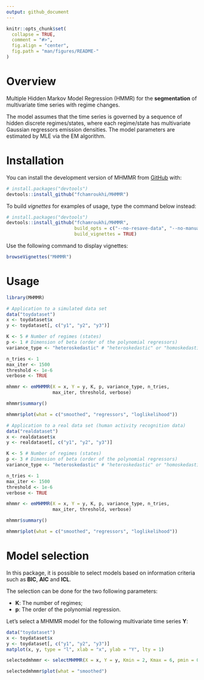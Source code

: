 ```yaml
---
output: github_document
---
```


<!-- README.md is generated from README.Rmd. Please edit that file -->

```r
knitr::opts_chunk$set(
  collapse = TRUE,
  comment = "#>",
  fig.align = "center",
  fig.path = "man/figures/README-"
)
```

<!-- badges: start -->
<!-- badges: end -->

# Overview

Multiple Hidden Markov Model Regression (HMMR) for the **segmentation** of
multivariate time series with regime changes.

The model assumes that the time series is governed by a sequence of hidden 
discrete regimes/states, where each regime/state has multivariate Gaussian 
regressors emission densities. The model parameters are estimated by MLE via 
the EM algorithm.

# Installation

You can install the development version of MHMMR from [GitHub](https://github.com/) with:

```r
# install.packages("devtools")
devtools::install_github("fchamroukhi/MHMMR")
```

To build *vignettes* for examples of usage, type the command below instead:

```r
# install.packages("devtools")
devtools::install_github("fchamroukhi/MHMMR", 
                         build_opts = c("--no-resave-data", "--no-manual"), 
                         build_vignettes = TRUE)
```

Use the following command to display vignettes:

```r
browseVignettes("MHMMR")
```

# Usage

```r
library(MHMMR)
```

```r
# Application to a simulated data set
data("toydataset")
x <- toydataset$x
y <- toydataset[, c("y1", "y2", "y3")]

K <- 5 # Number of regimes (states)
p <- 1 # Dimension of beta (order of the polynomial regressors)
variance_type <- "heteroskedastic" # "heteroskedastic" or "homoskedastic" model

n_tries <- 1
max_iter <- 1500
threshold <- 1e-6
verbose <- TRUE

mhmmr <- emMHMMR(X = x, Y = y, K, p, variance_type, n_tries, 
                 max_iter, threshold, verbose)

mhmmr$summary()

mhmmr$plot(what = c("smoothed", "regressors", "loglikelihood"))
```

```r
# Application to a real data set (human activity recognition data)
data("realdataset")
x <- realdataset$x
y <- realdataset[, c("y1", "y2", "y3")]

K <- 5 # Number of regimes (states)
p <- 3 # Dimension of beta (order of the polynomial regressors)
variance_type <- "heteroskedastic" # "heteroskedastic" or "homoskedastic" model

n_tries <- 1
max_iter <- 1500
threshold <- 1e-6
verbose <- TRUE

mhmmr <- emMHMMR(X = x, Y = y, K, p, variance_type, n_tries, 
                 max_iter, threshold, verbose)

mhmmr$summary()

mhmmr$plot(what = c("smoothed", "regressors", "loglikelihood"))
```

# Model selection

In this package, it is possible to select models based on information criteria 
such as **BIC**, **AIC** and **ICL**.

The selection can be done for the two following parameters:

 * **K**: The number of regimes;
 * **p**: The order of the polynomial regression.
 
Let's select a MHMMR model for the following multivariate time series **Y**:

```r
data("toydataset")
x <- toydataset$x
y <- toydataset[, c("y1", "y2", "y3")]
matplot(x, y, type = "l", xlab = "x", ylab = "Y", lty = 1)
```

```r
selectedmhmmr <- selectMHMMR(X = x, Y = y, Kmin = 2, Kmax = 6, pmin = 0, pmax = 3)

selectedmhmmr$plot(what = "smoothed")
```
